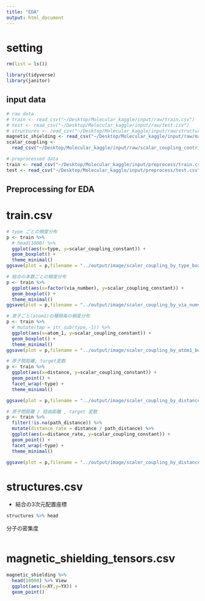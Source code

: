 ```yaml
---
title: "EDA"
output: html_document
---
```

# setting 

```r
rm(list = ls())
```

```r
library(tidyverse)
library(janitor)
```

## input data

```r
# raw data
# train <- read_csv("~/Desktop/Molecular_kaggle/input/raw/train.csv")
# test <- read_csv("~/Desktop/Molecular_kaggle/input/raw/test.csv")
# structures <- read_csv("~/Desktop/Molecular_kaggle/input/raw/structures.csv")
magnetic_shielding <- read_csv("~/Desktop/Molecular_kaggle/input/raw/magnetic_shielding_tensors.csv")
scalar_coupling <- 
  read_csv("~/Desktop/Molecular_kaggle/input/raw/scalar_coupling_contributions.csv")

# preprocessed data
train <- read_csv("~/Desktop/Molecular_kaggle/input/preprocess/train.csv")
test <- read_csv("~/Desktop/Molecular_kaggle/input/preprocess/test.csv")
```

## Preprocessing for EDA

# train.csv

```r
# type ごとの頻度分布
p <- train %>% 
  # head(1000) %>% 
  ggplot(aes(x=type, y=scalar_coupling_constant)) +
  geom_boxplot() +
  theme_minimal()
ggsave(plot = p,filename = "../output/image/scaler_coupling_by_type_boxplot.png")

# 結合の本数ごとの頻度分布
p <- train %>% 
  ggplot(aes(x=factor(via_number), y=scalar_coupling_constant)) +
  geom_boxplot() +
  theme_minimal()
ggsave(plot = p,filename = "../output/image/scaler_coupling_by_via_numver_boxplot.png")

# 原子ごと(atom1)の種類毎の頻度分布
p <- train %>% 
  # mutate(tmp = str_sub(type,-1)) %>% 
  ggplot(aes(x=atom_1, y=scalar_coupling_constant)) +
  geom_boxplot() +
  theme_minimal()
ggsave(plot = p,filename = "../output/image/scaler_coupling_by_atom1_boxplot.png")

# 原子間距離, target変数
p <- train %>% 
  ggplot(aes(x=distance, y=scalar_coupling_constant)) +
  geom_point() +
  facet_wrap(~type) + 
  theme_minimal()

ggsave(plot = p,filename = "../output/image/scaler_coupling_by_distance_pointplot.png")

# 原子間距離 / 経由距離 , target 変数
p <- train %>% 
  filter(!is.na(path_distance)) %>% 
  mutate(distance_rate = distance / path_distance) %>% 
  ggplot(aes(x=distance_rate, y=scalar_coupling_constant)) +
  geom_point() +
  facet_wrap(~type) + 
  theme_minimal()

ggsave(plot = p,filename = "../output/image/scaler_coupling_by_distance_rate_pointplot.png")
```


# structures.csv 

- 結合の3次元配置座標

```r
structures %>% head
```

分子の密集度

```r

```


# magnetic_shielding_tensors.csv

```r
magnetic_shielding %>% 
  head(10000) %>% View
  ggplot(aes(x=XY,y=YX)) +
  geom_point()
```


